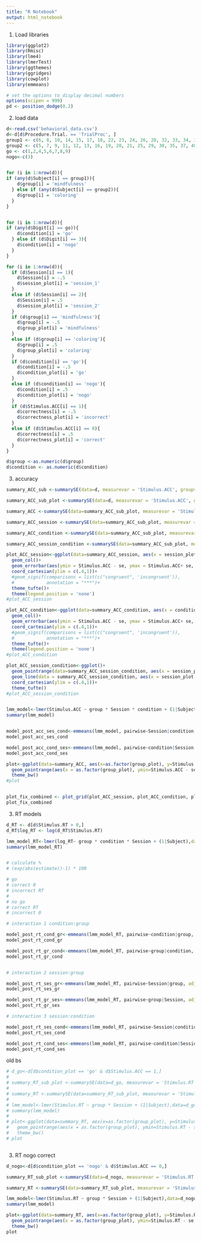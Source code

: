 ```yaml
---
title: "R Notebook"
output: html_notebook
---
```


1. Load libraries
```r
library(ggplot2)
library(Rmisc)
library(lme4)
library(lmerTest)
library(ggthemes)
library(ggridges)
library(cowplot)
library(emmeans)

# set the options to display decimal numbers
options(scipen = 999)
pd <- position_dodge(0.2)
```

2. load data

```r
d<-read.csv('behavioral_data.csv')
d<-d[d$Procedure.Trial. == 'TrialProc', ]
group1 <- c(6, 8, 10, 14, 15, 17, 18, 22, 23, 24, 26, 28, 32, 33, 34, 36, 38, 41, 44, 46)
group2 <- c(5, 7, 9, 11, 12, 13, 16, 19, 20, 21, 25, 29, 30, 35, 37, 40, 42, 43, 47, 48)
go <- c(1,2,4,5,6,7,8,9)
nogo<-c(3)


for (i in 1:nrow(d)){
if (any(d$Subject[i] == group1)){
    d$group[i] = 'mindfulness'
  } else if (any(d$Subject[i] == group2)){
    d$group[i] = 'coloring'
  }
}


for (i in 1:nrow(d)){
if (any(d$Digit[i] == go)){
    d$condition[i] = 'go'
  } else if (d$Digit[i] == 3){
    d$condition[i] = 'nogo'
  }
}

for (i in 1:nrow(d)){
  if (d$Session[i] == 1){
    d$Session[i] = -.5
    d$session_plot[i] = 'session_1'
  }
  else if (d$Session[i] == 2){
    d$Session[i] = .5
    d$session_plot[i] = 'session_2'
  }
  if (d$group[i] == 'mindfulness'){
    d$group[i] = -.5
    d$group_plot[i] = 'mindfulness'
  }
  else if (d$group[i] == 'coloring'){
    d$group[i] = .5
    d$group_plot[i] = 'coloring'
  }
  if (d$condition[i] == 'go'){
    d$condition[i] = -.5
    d$condition_plot[i] = 'go'
  }
  else if (d$condition[i] == 'nogo'){
    d$condition[i] = .5
    d$condition_plot[i] = 'nogo'
  }
  if (d$Stimulus.ACC[i] == 1){
    d$correctness[i] = -.5
    d$correctness_plot[i] = 'incorrect'
  }
  else if (d$Stimulus.ACC[i] == 0){
    d$correctness[i] = .5
    d$correctness_plot[i] = 'correct'
  }
}

d$group <-as.numeric(d$group)
d$condition <- as.numeric(d$condition)

```

<!-- X. check how many subjects have 90% accuracy -->
<!-- ```{r} -->
<!-- d_nogo<-d[d$condition_plot == 'nogo',] -->

<!-- d_summary<- summarySE(data=d_nogo, measurevar = 'Stimulus.ACC', groupvars = c('Subject','Session','group')) -->

<!-- nrow(d_summary[d_summary$Stimulus.ACC > .6, ]) -->

<!-- ``` -->



3. accuracy

```r

summary_ACC_sub <-summarySE(data=d, measurevar = 'Stimulus.ACC', groupvars = c('Subject','Session','group','condition'))

summary_ACC_sub_plot <-summarySE(data=d, measurevar = 'Stimulus.ACC', groupvars = c('Subject','session_plot','group_plot','condition_plot'))

summary_ACC <-summarySE(data=summary_ACC_sub_plot, measurevar = 'Stimulus.ACC', groupvars = c('session_plot','group_plot','condition_plot'))

summary_ACC_session <-summarySE(data=summary_ACC_sub_plot, measurevar = 'Stimulus.ACC', groupvars = c('session_plot'))

summary_ACC_condition <-summarySE(data=summary_ACC_sub_plot, measurevar = 'Stimulus.ACC', groupvars = c('condition_plot'))

summary_ACC_session_condition <-summarySE(data=summary_ACC_sub_plot, measurevar = 'Stimulus.ACC', groupvars = c('session_plot', 'condition_plot'))

plot_ACC_session<-ggplot(data=summary_ACC_session, aes(x = session_plot, y=Stimulus.ACC, fill = ))+
  geom_col()+
  geom_errorbar(aes(ymin = Stimulus.ACC - se, ymax = Stimulus.ACC+ se, width = .3))+
  coord_cartesian(ylim = c(.4,1))+
  #geom_signif(comparisons = list(c("congruent", 'incongruent')), 
  #            annotation = "***")+
  theme_tufte()+
  theme(legend.position = 'none')
#plot_ACC_session

plot_ACC_condition<-ggplot(data=summary_ACC_condition, aes(x = condition_plot, y=Stimulus.ACC, fill = ))+
  geom_col()+
  geom_errorbar(aes(ymin = Stimulus.ACC - se, ymax = Stimulus.ACC+ se, width = .3))+
  coord_cartesian(ylim = c(.4,1))+
  #geom_signif(comparisons = list(c("congruent", 'incongruent')), 
  #            annotation = "***")+
  theme_tufte()+
  theme(legend.position = 'none')
#plot_ACC_condition

plot_ACC_session_condition<-ggplot()+
  geom_pointrange(data=summary_ACC_session_condition, aes(x = session_plot, y = Stimulus.ACC, ymin=Stimulus.ACC - se, ymax=Stimulus.ACC + se, shape = condition_plot, colour = condition_plot), position=pd)+
  geom_line(data = summary_ACC_session_condition, aes(x = session_plot, y = Stimulus.ACC, group = condition_plot, colour = condition_plot), position=pd)+
  coord_cartesian(ylim = c(.4,1))+
  theme_tufte()
#plot_ACC_session_condition


lmm_model<-lmer(Stimulus.ACC ~ group * Session * condition + (1|Subject),data=summary_ACC_sub)
summary(lmm_model)


model_post_acc_ses_cond<-emmeans(lmm_model, pairwise~Session|condition, adjust = "Bonferroni")
model_post_acc_ses_cond

model_post_acc_cond_ses<-emmeans(lmm_model, pairwise~condition|Session, adjust = "Bonferroni")
model_post_acc_cond_ses

plot<-ggplot(data=summary_ACC, aes(x=as.factor(group_plot), y=Stimulus.ACC, color = interaction(as.factor(session_plot), as.factor(condition_plot))))+
  geom_pointrange(aes(x = as.factor(group_plot), ymin=Stimulus.ACC - se, ymax=Stimulus.ACC + se), position=pd)+
  theme_bw()
#plot


plot_fix_combined <- plot_grid(plot_ACC_session, plot_ACC_condition, plot_ACC_session_condition, labels = 'AUTO', nrow = 1, ncol=3)
plot_fix_combined

```

3. RT models

```r
d_RT <- d[d$Stimulus.RT > 0,]
d_RT$log_RT <- log(d_RT$Stimulus.RT)

lmm_model_RT<-lmer(log_RT~ group * condition * Session + (1|Subject),data=d_RT)
summary(lmm_model_RT)


# calculate % 
# (exp(abs(estimate))-1) * 100

# go
# correct 0
# incorrect RT
# 
# no go
# correct RT
# incorrect 0

# interaction 1 condition:group

model_post_rt_cond_gr<-emmeans(lmm_model_RT, pairwise~condition|group, adjust = "Bonferroni")
model_post_rt_cond_gr

model_post_rt_gr_cond<-emmeans(lmm_model_RT, pairwise~group|condition, adjust = "Bonferroni")
model_post_rt_gr_cond


# interaction 2 session:group

model_post_rt_ses_gr<-emmeans(lmm_model_RT, pairwise~Session|group, adjust = "Bonferroni")
model_post_rt_ses_gr

model_post_rt_gr_ses<-emmeans(lmm_model_RT, pairwise~group|Session, adjust = "Bonferroni")
model_post_rt_gr_ses

# interaction 3 session:condition

model_post_rt_ses_cond<-emmeans(lmm_model_RT, pairwise~Session|condition, adjust = "Bonferroni")
model_post_rt_ses_cond

model_post_rt_cond_ses<-emmeans(lmm_model_RT, pairwise~condition|Session, adjust = "Bonferroni")
model_post_rt_cond_ses

```












old bs

```r

# d_go<-d[d$condition_plot == 'go' & d$Stimulus.ACC == 1,]
# 
# summary_RT_sub_plot <-summarySE(data=d_go, measurevar = 'Stimulus.RT', groupvars = c('Subject','session_plot','group_plot'))
# 
# summary_RT <-summarySE(data=summary_RT_sub_plot, measurevar = 'Stimulus.RT', groupvars = c('session_plot','group_plot'))
# 
# lmm_model<-lmer(Stimulus.RT ~ group * Session + (1|Subject),data=d_go)
# summary(lmm_model)
# 
# plot<-ggplot(data=summary_RT, aes(x=as.factor(group_plot), y=Stimulus.RT, color = as.factor(session_plot)))+
#   geom_pointrange(aes(x = as.factor(group_plot), ymin=Stimulus.RT - se, ymax=Stimulus.RT + se), position=pd)+
#   theme_bw()
# plot



```
3. RT nogo correct

```r

d_nogo<-d[d$condition_plot == 'nogo' & d$Stimulus.ACC == 0,]

summary_RT_sub_plot <-summarySE(data=d_nogo, measurevar = 'Stimulus.RT', groupvars = c('Subject','session_plot','group_plot'))

summary_RT <-summarySE(data=summary_RT_sub_plot, measurevar = 'Stimulus.RT', groupvars = c('session_plot','group_plot'))

lmm_model<-lmer(Stimulus.RT ~ group * Session + (1|Subject),data=d_nogo)
summary(lmm_model)

plot<-ggplot(data=summary_RT, aes(x=as.factor(group_plot), y=Stimulus.RT, color = as.factor(session_plot)))+
  geom_pointrange(aes(x = as.factor(group_plot), ymin=Stimulus.RT - se, ymax=Stimulus.RT + se), position=pd)+
  theme_bw()
plot



```